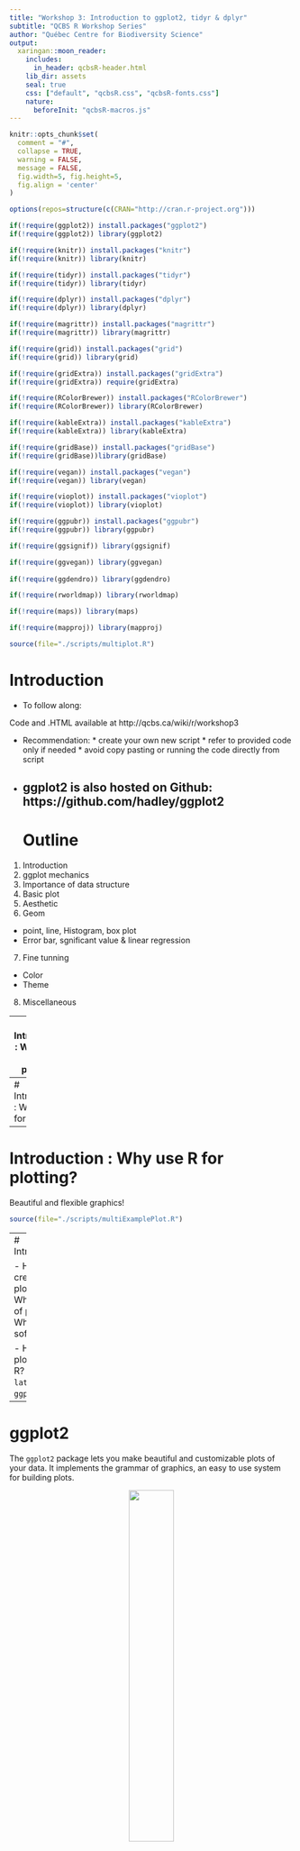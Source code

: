 ```yaml
---
title: "Workshop 3: Introduction to ggplot2, tidyr & dplyr"
subtitle: "QCBS R Workshop Series"
author: "Québec Centre for Biodiversity Science"
output:
  xaringan::moon_reader:
    includes:
      in_header: qcbsR-header.html
    lib_dir: assets
    seal: true
    css: ["default", "qcbsR.css", "qcbsR-fonts.css"]
    nature:
      beforeInit: "qcbsR-macros.js"
---
```


```r
knitr::opts_chunk$set(
  comment = "#",
  collapse = TRUE,
  warning = FALSE,
  message = FALSE,
  fig.width=5, fig.height=5,
  fig.align = 'center'
)
```

```r
options(repos=structure(c(CRAN="http://cran.r-project.org")))
```

```r
if(!require(ggplot2)) install.packages("ggplot2")
if(!require(ggplot2)) library(ggplot2)

if(!require(knitr)) install.packages("knitr")
if(!require(knitr)) library(knitr)

if(!require(tidyr)) install.packages("tidyr")
if(!require(tidyr)) library(tidyr)

if(!require(dplyr)) install.packages("dplyr")
if(!require(dplyr)) library(dplyr)

if(!require(magrittr)) install.packages("magrittr")
if(!require(magrittr)) library(magrittr)

if(!require(grid)) install.packages("grid")
if(!require(grid)) library(grid)

if(!require(gridExtra)) install.packages("gridExtra")
if(!require(gridExtra)) require(gridExtra)

if(!require(RColorBrewer)) install.packages("RColorBrewer")
if(!require(RColorBrewer)) library(RColorBrewer)

if(!require(kableExtra)) install.packages("kableExtra")
if(!require(kableExtra)) library(kableExtra)

if(!require(gridBase)) install.packages("gridBase")
if(!require(gridBase))library(gridBase)

if(!require(vegan)) install.packages("vegan")
if(!require(vegan)) library(vegan)

if(!require(vioplot)) install.packages("vioplot")
if(!require(vioplot)) library(vioplot)

if(!require(ggpubr)) install.packages("ggpubr")
if(!require(ggpubr)) library(ggpubr)

if(!require(ggsignif)) library(ggsignif)

if(!require(ggvegan)) library(ggvegan)
                              
if(!require(ggdendro)) library(ggdendro)

if(!require(rworldmap)) library(rworldmap)

if(!require(maps)) library(maps)

if(!require(mapproj)) library(mapproj)

source(file="./scripts/multiplot.R")
```

# Introduction

- To follow along:

Code and .HTML available at http://qcbs.ca/wiki/r/workshop3

- Recommendation:
      * create your own new script
      * refer to provided code only if needed
      * avoid copy pasting or running the code directly from script

- ggplot2 is also hosted on Github: https://github.com/hadley/ggplot2
---
# Outline
1. Introduction
2. ggplot mechanics
3. Importance of data structure
4. Basic plot
5. Aesthetic
6. Geom
  * point, line, Histogram, box plot
  * Error bar, sgnificant value & linear regression
7. Fine tunning
  * Color
  * Theme
8. Miscellaneous

---
# Introduction : Why use R for plotting?
<div style="text-align:center">
<img src="images/Divided_reproducible workflow.png" height=85% width=85%>
</div>
---
# Introduction : Why use R for plotting?
<div style="text-align:center">
<img src="images/Divided_reproducible workflow2.png" height=85% width=85%>
</div>

---
# Introduction : Why use R for plotting?
Beautiful and flexible graphics!

```r
source(file="./scripts/multiExamplePlot.R")
```
---
# Introduction

- Have you created plots?
      * What kind of plot?
      * Which software?

- Have you plotted in R?
      * `base` R, `lattice`?
      * `ggplot2`?

---

# ggplot2

The `ggplot2` package lets you make beautiful and customizable plots of your data. It implements the grammar of graphics, an easy to use system for building plots.

<div style="text-align:center">
<img src="images/ggplot2_logo.png" height=40% width=40%>
</div>

---

# Introduction

Required packages
```r
install.packages("ggplot2")
library(ggplot2)
```

---
# Grammar of Graphics (GG)

A graphic is made of different layers:
  * aesthetics (`aes`)
  * transformation
  * geometries (`geoms`)
  * axis (coordinate system)
  * scales

<img src="images/Layers_ggplot.png" height=100% width=100%>

---
```r
ggplot(data = iris,             # Data
       aes(x = Sepal.Length,    # Your X-value
           y = Sepal.Width,     # Your Y-value
           col = Species)) +    # Aesthetics
  geom_point() +                # Geometry
  geom_smooth(method = "lm") +  # Linear regression
  ggtitle("My fabulous graph")+ # Title
  theme(plot.title= element_text(color="red",         #|
                                 size=14,             #| Theme
                                 face="bold.italic")) #| 
```
```r
ggplot(data = iris,             # Data
       aes(x = Sepal.Length,    # Your X-value
           y = Sepal.Width,     # Your Y-value
           col = Species)) +    # Aesthtics
  geom_point() +                # Geometry
  geom_smooth(method = "lm") +  # Linear regression
  ggtitle("My fabulous graph")+  # Title
  theme(plot.title=
    element_text(color="red",
                 size=14,
                 face="bold.italic")) # Theme
```
---
# Importance in data structure

```r
head(iris[,c("Sepal.Length","Sepal.Width","Species")], n = 5)
```
`ggplot(data = iris, aes(`**x = Sepal.Length**`,` **y = Sepal.Width**`, `**col = Species**`))`
---
# Exploring your data
```r
betterPairs(iris)
```
<div style="text-align:center">
<img src="images/betterPairs.png" height=60% width=60%>
</div>

```r
panel.hist <- function(x, ...)
{
  usr <- par("usr"); on.exit(par(usr))
  par(usr = c(usr[1:2], 0, 1.5) )
  h <- hist(x, plot = FALSE)
  breaks <- h$breaks; nB <- length(breaks)
  y <- h$counts; y <- y/max(y)
  rect(breaks[-nB], 0, breaks[-1], y, col="blue4", ...)
}

panel.cor <- function(x, y, digits=2, prefix="", cex.cor)
{
  usr <- par("usr"); on.exit(par(usr))
  par(usr = c(0, 1, 0, 1))
  r <- abs(cor(x, y, method = "pearson")) # can be "spearman"
  txt <- format(c(r, 0.123456789), digits=digits)[1]
  txt <- paste(prefix, txt, sep="")
  if(missing(cex.cor)) cex <- 0.7/strwidth(txt)
  text(0.5, 0.5, txt, cex = cex * r)
}
betterPairs <- function(YourData, col = c("black")){
  return(pairs(YourData, 
               lower.panel=function(...) {
                 par(new=TRUE);
                 panel.smooth(col=col,
                              col.smooth = "gold",...)},
               diag.panel=panel.hist, 
               upper.panel=panel.cor))
}
```

---
# A simple Example with iris database

.small[

.pull-left[

**Inheritance from ggplot**
```r
ggplot(data = iris,             # Data
      aes(x = Sepal.Length,    # Your X-value
          y = Sepal.Width)) +  # Your Y-value
 geom_point()                  # Geometry      

```

**Storing ggplot in object**
```r

p <- ggplot(data = iris,
                   aes(x = Sepal.Length,
                       y = Sepal.Width))
q <- p + geom_point()
q   # Print your final plot

```
]

.pull-right[

**No inheritance from ggplot**
```r
ggplot() +
 geom_point(data = iris,
            aes(x = Sepal.Length,
                y = Sepal.Width))
```

**Adding layer from ggplot object**
```r
s <- ggplot()
s <- gplot.obj +
 geom_point(data = iris,
            aes(x = Sepal.Length,
                y = Sepal.Width))
s
```
]

]
---
# GGplot dynamics: base layer
```r
ggplot() + 
scale_x_continuous() +
scale_y_continuous() 
```

---
# GGplot dynamics: Data layer
```r
ggplot(data = iris, aes(x = Sepal.Length, y = Sepal.Width)) +
  xlab("x = Sepal Lenght") +
  ylab("y = Sepal Width")
```
---
# GGplot dynamics: Gemoetric Layer
```r
ggplot(data = iris, aes(x = Sepal.Length, y = Sepal.Width)) +
  xlab("x = Sepal Lenght") + ylab("y = Sepal Width") + 
  geom_point()
```
---
# Challenge #1 (5min)


  * Draw your 1rst (gg)plot:


 data | geom | x value | y value
:-------------:|:-------------:|:-------------:|:-------------:
iris|geom_point|Petal length|Petal width

---
# Solution Challenge 1#
```r
ggplot(data = iris, aes(x = Petal.Length, y = Petal.Width)) +
  geom_point()
```

---
# Saving plots in RStudio

<div style="text-align:center">
<img src="images/save_image.png" height=80% width=80%>
</div>

---
# Saving plots in code

ggsave() will write directly to your working directory all in one line of code and you can specify the name of the file and the dimensions of the plot:

```r
my1rstPlot <- ggplot(data = iris, aes(x = Petal.Length, y = Petal.Width)) + geom_point()
ggsave("my1rstPlot.pdf",
       my1rstPlot,
       height = 8.5,
       width = 11,
       units = "in")
```
Note that vector format (e.g., pdf, svg) are often preferable choice compared to raster format (jpeg, png, ...)

Other methods to save image
`?pdf`
`?jpeg`

---
# Aesthetic
  * Different aesthetic are available to help you distinguish different class, group & structure within your data:
  
```r
source(file="./scripts/4plot_aesthetic.R")
```
---

# Example of aesthetic: color
.small[
.pull-left[
```r
ggplot(data = iris, aes(x = Sepal.Length, 
                        y = Sepal.Width)) +
  geom_point()
#Without Color
```
```r
ggplot(data = iris, aes(x = Sepal.Length, 
                        y = Sepal.Width)) +
  geom_point() 
```
]
.pull-right[
```r
ggplot(data = iris, aes(x = Sepal.Length, 
                        y = Sepal.Width, 
                        color = Species)) +
  geom_point()
```
```r
ggplot(data = iris, aes(x = Sepal.Length, 
                        y = Sepal.Width, 
                        color = Species)) +
  geom_point() + theme(legend.position = 'bottom')
```
]
]
---

# Challenge #2

Produce a colourful plot from built in data such as the , Iris, CO2 or the msleep dataset

Data|x value|y value| Aesthetic
:-------------:|:-------------:|:-------------:|:-------------:
iris|Petal.Length|Petal.Width|Species
CO2|conc|uptake|Treatment & Type
msleep|log10(bodywt)|awake| vore & conservation

---
# Solution to challenge #2

Example using iris database

```r
data("iris")
iris.plot <- ggplot(data = iris, aes(x = Petal.Length, y = Petal.Width, color = Species)) + geom_point()
iris.plot
```
---
# Solution to challenge #2

Example using CO2 database

```r
data(CO2)
CO2.plot <- ggplot(data = CO2, aes(x = conc, y = uptake, colour = Treatment)) +
    geom_point()
CO2.plot
```
---
# Solution to challenge #2

Example using msleep database

```r
data("msleep")
msleep.plot <- ggplot(data = msleep, aes(x = log10(bodywt), y = awake, colour = vore, shape= conservation)) +
    geom_point()
msleep.plot
```

---

# Facet : Iris
```r
ggplot(data = iris, aes(x = Sepal.Length, y = Sepal.Width, 
                        color = Species)) +
  geom_point() + 
  facet_grid(~Species, scales = "free") 
```
---

# Facet : CO2
```r
CO2.plot.nofacet <- ggplot(data = CO2, aes(x = conc, y = uptake, colour = Treatment)) +
    geom_point() +
    xlab("CO2 Concentration (mL/L)") +
    ylab("CO2 Uptake (umol/m^2 sec)") +    
    ggtitle("Without Facet")
CO2.plot.facet <- CO2.plot + facet_grid(~ Type) + ggtitle("Facet")
multiplot(CO2.plot.nofacet, CO2.plot.facet)
```
---
# Fine Tunning : Colour
  * Colour: Manual_colour
.small[
```r
iris.plot <- ggplot(data = iris, aes(x = Sepal.Length, y = Sepal.Width, color = Species)) +
            geom_point()
iris.plot + scale_colour_manual(values = c("setosa" = "red", 
                                           "versicolor" = "darkgreen",
                                           "virginica"="blue"))
```  
]
.pull-left[
**Classic**
```r
iris.plot <- ggplot(data = iris, 
                    aes(x = Sepal.Length, 
                        y = Sepal.Width, 
                        color = Species)) +
            geom_point()
iris.plot
```  
]
.pull-right[
**Manual**
```r
iris.plot +
scale_colour_manual(values = c("setosa" = "red", 
                               "versicolor" = "darkgreen",
                               "virginica"="blue"))
```  
]
---
# Fine tuning - Gradient colours for quantitative variable
*quantitavie variable : Petal.Length*
```r
iris.plot.petal <- ggplot(data=iris, aes(..., color = Petal.Length))
``` 
.pull-left[
```r
iris.plot.petal <- ggplot(data = iris, 
                    aes(x = Sepal.Length, 
                        y = Sepal.Width, 
                        color = Petal.Length)) +
            geom_point()
iris.plot.petal
```  
]
.pull-right[
```r
iris.plot.petal <- ggplot(data = iris, 
                    aes(x = Sepal.Length, 
                        y = Sepal.Width, 
                        color = Petal.Length)) +
            geom_point()
iris.plot.petal + scale_color_gradient(low="blue", high="red")
```  
]
---
# Fine tuning - colours
  * Coulours theme
```r
install.packages("RColorBrewer")
require(RColorBrewer)
```

<div style="text-align:center">
<img src="images/Rcolour Brewers palette prez.png" height=100% width=100%>
</div>

---
# Fine tuning - colours
  * Coulours theme : RColorBrewer
```r
iris.plot + scale_color_brewer(palette = "Dark2")
```
.pull-left[
**Classic**
```r
iris.plot
```  
]
.pull-right[
**Dark2**
```r
iris.plot + scale_color_brewer(palette = "Dark2")
```  
]


---
# Fine Tunning : Colour
  * Blind color friendly : presentation purpose
```r
cbbPalette <- c("#000000", "#E69F00", "#56B4E9", "#009E73", 
                "#F0E442", "#0072B2", "#D55E00", "#CC79A7")
iris.plot + scale_color_manual(values=cbbPalette)
```

.pull-left[
**Classic**
```r
iris.plot
```  
]
.pull-right[
**Blind color friendly**
```r
cbbPalette <- c("#000000", "#E69F00", "#56B4E9", "#009E73", 
                "#F0E442", "#0072B2", "#D55E00", "#CC79A7")
iris.plot + scale_color_manual(values=cbbPalette)
```  
]

---
# Fine Tunning : Colour
  * black & white : grey scale for publication purpose
```r
iris.plot + scale_color_grey()
```
.pull-left[
**Defaut**
```r
iris.plot
```  
]
.pull-right[
**Grey scale**
```r
iris.plot + scale_color_grey()
```  
]

---

# Fine Tunning : Theme
  * Theme: classic for publication purpose
```r
iris.plot + scale_color_grey() + theme_classic()
```
.pull-left[
**Defaut**
```r
iris.plot+ scale_color_grey()
```  
]
.pull-right[
**Classic**
```r
iris.plot + scale_color_grey() + theme_classic()
```  
]

---
# Challenge #3
  * Voici un graphique issu d'une publication
    .alert[mettre le graphique de la publication]
  * Voici ce même graphique obtenu avec un code par défaut de ggplot2
    .alert[mettre le code et le graphique de base + penser à mettre *facilement* à disposition le jeux de données lié]
  * Votre challenge sera d'utiliser les fonctions présentées précédemment afin de recréer le graphique d'Origine
    .alert[mettre des pistes des différentes fonctions à utiliser: theme, color, ... ?]

---
# Résultat Challenge #3

---

#Geom : GGplot
<div style="text-align:center">
<img src="images/plots_in_various_contexts.png" height=85% width=85%>
</div>

---

#Base plot
<div style="text-align:center">
<img src="images/plots_in_various_contexts_baseplot.png" height=85% width=85%>
</div>

---

##Blank plot
.pull-left[
*GGplot2*
```r
gblank <- ggplot(mtcars, aes(wt, mpg))
```

```r
gblank <- ggplot(mtcars, aes(wt, mpg))
gblank <- gblank + theme(plot.subtitle = element_text(vjust = 1), 
                        plot.caption = element_text(vjust = 1)) +
  labs(title = "Blank plot")
gblank
```
]

.pull-right[
*Base Plot*
```r
plot(mpg~wt, data = mtcars, type = "n")
```
]

---

#Histogram

.pull-left[
*GGplot2*
```r
ggplot(diamonds, aes(carat)) + geom_histogram()
```
```r
ggplot(diamonds, aes(carat)) + geom_histogram(binwidth = .5) + labs(title = "Histogram")
```
]

.pull-right[
*Base Plot*
```r
hist(diamonds$carat)
```
]
---

#Barplot
.pull-left[
*GGplot2*
```r
ggplot(mpg, aes(class)) + geom_bar()
```
```r
ggplot(mpg, aes(class)) + geom_bar()+ labs(title = "Barplot")
```
]

.pull-right[
*Base Plot*
```r
barplot(table(mpg$class))
```
]

---
# Significant values
.pull-left[
*GGplot2*
```r
ggplot(mpg, aes(class)) + 
  geom_bar() + 
  geom_signif()
```
```r
ir.s=iris %>% 
  group_by(Species) %>% 
  summarise(mean.sp = mean(Sepal.Length))
#iris %>% 
#  group_by(Species) %>% 
#  summarise(pval = t.test(Sepal.Length, 
#                          var.equal = TRUE)$p.value)

dat <- data.frame(Group = c("S1", "S1", "S2", "S2"),
                  Sub   = c("A", "B", "A", "B"),
                  Value = c(3,5,7,8),
                  low = c(2.5,4.5,6,7.5),
                  high = c(3.5,5.5,7,8.5))  



gbar2 = ggplot(data = dat, aes(x = Group, y = Value,fill = Sub)) +
  geom_bar(#aes(fill = Sub), 
    stat="identity", 
    position="dodge", 
    width=.5) +
  geom_errorbar(aes(ymin=low, 
                    ymax=high),
                width = 0.1,
                position =  position_dodge(.5), colour="black") +
  labs(title = "Barplot") +
  scale_fill_manual(values = c("grey80", 
                               "grey20")) + 
  geom_signif(stat="identity",
              data=data.frame(x=c(0.875, 1.875),
                              xend=c(1.125, 2.125),
                              y=c(5.8, 8.8),
                              Sub=c("A","B"),
                              annotation=c("**", "NS")),
              aes(x=x,xend=xend, y=y, yend=y,
                  annotation=annotation)) +
  geom_signif(comparisons=list(c("S1", "S2")),
              annotations="***",
              y_position = 9.3,
              tip_length = 0,
              vjust=0.4)

gbar2
```
]

.pull-right[
*Base Plot*
Manual function
```r
barplot()
sign.bar() 
```

```r
df=data.frame(S1 = c(3,5), S2=c(7,8))
my.bp =barplot(as.matrix(df),
               beside = TRUE,
               xlab = "Group",
               ylab = "Value",
               main = "Barplot",
               ylim = c(0,12),
               legend = rownames(df),
               args.legend = list(x = "topright", 
                                  bty = "n", 
                                  inset=c(-0.07, 0))
               # args.legend=list(
               #   x=ncol(df)+4,
               #   y=min(colSums(df)),
               #   bty = "n"
               # )
)
sign.bar = function(pos,select.pair, y, offset = 0.2, label, mid = FALSE) {
  # create the y coordinate of the line
  y <- y
  # set an offset for tick lengths
  offset <- offset
  # draw first horizontal line
  if (!mid) {
    lines(pos[select.pair],c(y, y))
    # draw ticks
    lines(pos[c(select.pair[1],select.pair[1])],c(y, y-offset))
    lines(pos[c(select.pair[2],select.pair[2])],c(y, y-offset))
  } else {
    lines(x = c(c(pos[select.pair[1]-1]+
                    pos[select.pair[1]])/2,
                c(pos[select.pair[2]]+
                    pos[select.pair[2]+1])/2),
          c(y, y))
    # draw ticks
    lines(c(c(pos[select.pair[1]-1]+
                pos[select.pair[1]])/2,
            c(pos[select.pair[1]-1]+
                pos[select.pair[1]])/2),
          c(y, y-offset))
    lines(c(c(pos[select.pair[2]]+
                pos[select.pair[2]+1])/2,
            c(pos[select.pair[2]]+
                pos[select.pair[2]+1])/2),
          c(y, y-offset))
  }
  # draw asterics
  text(pos[select.pair[1]]+((pos[select.pair[2]]-pos[select.pair[1]])/2),y+offset*2,
       labels = label) 
}
sign.bar(my.bp, select.pair = c(1,2),y =6,label = "**")
sign.bar(my.bp, select.pair = c(3,4),y =8.8,label = "NS")
sign.bar(my.bp, select.pair = c(2,3),y =10,label = "***",mid = TRUE)
```
]
---

#Plot: linear reagression

.pull-left[
*GGplot2*
```r
ggplot(mpg, aes(displ, hwy)) + 
  geom_point() + 
  geom_smooth(method = lm)
```
```r
ggplot(mpg, aes(displ, hwy)) + geom_point() + geom_smooth(method = lm)+ labs(title = "Plot")
```
]

.pull-right[
*Base Plot*
```r
lm.out  <- lm(hwy~displ, data = mpg)
plot(hwy~displ, data = mpg)
abline(lm.out)

```
```r
lm.out  <- lm(hwy~displ, data = mpg)
newx <- seq(min(mpg$displ), max(mpg$displ), length.out=100)
preds <- predict(lm.out, newdata = data.frame(displ=newx), 
                 interval = 'confidence')
plot(hwy~displ, data = mpg, bg = "black", col = "black", pch =21)
polygon(c(rev(newx), newx), 
        c(rev(preds[ ,3]), preds[ ,2]), 
        col = 'grey80', border = NA)
abline(lm.out)
lines(newx, preds[ ,3], lty = 'dashed', col = 'red')
lines(newx, preds[ ,2], lty = 'dashed', col = 'red')
```
]
---

#Boxplot with significant value

.pull-left[
*GGplot2*
```r
ggplot(data = iris, aes(Species, Sepal.Length)) + 
  geom_boxplot()  
```
```r
ggplot(data = iris, aes(Species, Sepal.Length)) + 
  geom_boxplot()+ labs(title = "Boxplot")+  
  geom_signif(comparisons = list(c("versicolor", "virginica")), 
              map_signif_level=TRUE)
```
]

.pull-right[
*Base Plot*
```r
boxplot(iris$Sepal.Length ~ iris$Species)

```
```r
boxplot(iris$Sepal.Length ~ iris$Species) # For analysis of variance 
```

]

---
# Violin plot

.pull-left[
*GGplot2*
```r
ggplot(data = iris, aes(Species, 
                        Sepal.Length)) + 
  geom_violin()
```
```r
ggplot(data = iris, aes(Species, Sepal.Length)) + geom_violin()+ labs(title = "Violin plot")
```
]

.pull-right[
*Base Plot*
```r
vioplot(iris$Sepal.Length[iris$Species == "setosa"],
        iris$Sepal.Length[iris$Species == "versicolor"],
        iris$Sepal.Length[iris$Species == "virginica"],
        col = "lightblue")

```
```r
vioplot(iris$Sepal.Length[iris$Species == "setosa"],
        iris$Sepal.Length[iris$Species == "versicolor"],
        iris$Sepal.Length[iris$Species == "virginica"],
        col = "lightblue")
```

]

---

#Plot with errors bars

.pull-left[
*GGplot2*
```r
ggplot(df, aes(trt, resp, colour = group)) +
  geom_pointrange()+
  geom_errorbar() + 
```
```r
df <- data.frame(
  trt = factor(c(1, 1, 2, 2)),
  resp = c(1, 5, 3, 4),
  group = factor(c(1, 2, 1, 2)),
  upper = c(1.1, 5.3, 3.3, 4.2),
  lower = c(0.8, 4.6, 2.4, 3.6)
)

ggplot(df, aes(trt, resp, colour = group)) +
  geom_pointrange(aes(ymin = lower, ymax = upper))+
  geom_errorbar(aes(ymin = lower, ymax = upper), width = 0.2) + 
  labs(title = "Plot with error bars")
```
]

.pull-right[
*Base Plot*
```r
plot(y~x)
error.bar <- function(...)
error.bar(x,y)
```
```r
x = as.numeric(c(1,2))
y = c(2,3)
mean = mean(y)
plot(y~x,
     type = "p",
     pch =21,
     bg = "black",
     col = "black",
     ylim = c(0,4),
     xlim = c(0,3),
     xaxt="n",
     #main = "My graph",
     xlab = "Site Category",
     ylab = "Mean")
axis(side = 1, at = c(1,2), labels = levels(c("yo","man")), cex.lab =1, cex.axis =1)

error.bar <- function(x,
                      y,
                      epsilon = NULL, 
                      se = NULL, 
                      se.mul = 1,
                      col = "black") {
  x = as.numeric(x)
  if(is.null(se)){
    stderr <- function(x) sqrt(var(x,na.rm=TRUE)/length(na.omit(x)))
    se = se.mul*stderr(y)
  } else {se = se.mul*se}
  
  segments(x, y-se,x, y+se,col = col)
  if(is.null(epsilon)){
    epsilon = 0.02} else {epsilon = epsilon}
  segments(x-epsilon,y-se,x+epsilon,y-se,col = col)
  segments(x-epsilon,y+se,x+epsilon,y+se,col = col)
}
error.bar(x,y)
```

]


---

#Map

.pull-left[
*GGplot2*
```r
library(maps)
states_map <- map_data("state")
ggplot(crimes, aes(map_id = state)) +
  geom_map() + coord_map()
```
```r
crimes <- data.frame(state = tolower(rownames(USArrests)), USArrests)
crimesm <- reshape2::melt(crimes, id = 1)
library(maps)
states_map <- map_data("state")
ggplot(crimes, aes(map_id = state)) +
  geom_map(aes(fill = Murder), map = states_map) +
  expand_limits(x = states_map$long, y = states_map$lat) + coord_map()+ labs(title = "Map")
```
]

.pull-right[
*Base Plot*
```r
library(rworldmap)
library(mapproj)
newmap <- rworldmap::getMap(resolution = "high")
plot(newmap)
```
```r
library(rworldmap)
newmap <- rworldmap::getMap(resolution = "high")
plot(newmap, xlim = c(-92, -89)
     , ylim = c(-1.5, 0.5)
     , asp = 1
     , main = "Galapagos islands")
```

]


---

#Density Graph

.pull-left[
*GGplot2*
```r
ggplot(diamonds, aes(carat)) +
  geom_density() 
```
```r
ggplot(diamonds, aes(carat)) +geom_density()+ labs(title = "Density graph")
```
]

.pull-right[
*Base Plot*
```r
plot(density(c(-20, rep(0,98), 20)), 
     xlim = c(-4, 4))
```
```r
plot(density(c(-20, rep(0,98), 20)), xlim = c(-4, 4),
     main = "Density graph")
```

]

---

#Dendogram

.pull-left[
*GGplot2*
```r
ggdendrogram(hc)
```
```r
USArrests.short = USArrests[1:10,]
hc <- hclust(dist(USArrests.short), "ave")
ggdendrogram(hc, rotate = TRUE, theme_dendro = FALSE) + 
  labs(title = "Dendrogram")
```
]

.pull-right[
*Base Plot*
```r
plot(hc, hang = -1, main = "Dendrogram")
```
```r
plot(hc, hang = -1, main = "Dendrogram")
```

]

---

#Ordination : PCA

---
# Geom_point & Geom_line
  * .alert[put ggplot vs base plot]
  
```r
CO2.plot.facet.baline <- CO2.plot.facet + geom_line()
CO2.plot.facet.line <- CO2.plot.facet + geom_line(aes(group=Plant))
multiplot(CO2.plot.facet.baline, CO2.plot.facet.line)
```

---
# Final Challenge
  * Dataset : any (recommanded: use your dataset)
```r
data(msleep)
data(OrchardSprays)
```
  * geom : any
  * aes : any

---
# Solution to Final Challenge

```r
data(OrchardSprays)
box.plot <- ggplot(data = OrchardSprays, aes(x=treatment, y=decrease)) +
  geom_boxplot()
box.plot
```
---
# Miscellaneous
  * .alert[Put other Crazy R visualisation]
  * .alert[A time for a tour on r-graph-gallery.com]
  * .alert[Itroduce Dynamics representative]
  * .alert[May be let the choice to the current speaker to show its own tricks and/or own data visu]

---
# Miscellaneous : `qplot()` vs `ggplot()`

```r
qplot(data = iris,
      x = Sepal.Length,
      xlab = "Sepal Length (mm)",
      y = Sepal.Width,
      ylab = "Sepal Width (mm)",
      main = "Sepal dimensions")

ggplot(data = iris, aes(x = Sepal.Length, y = Sepal.Width)) +
  geom_point() +
  xlab("Sepal Length (mm)") +
  ylab("Sepal Width (mm)") +
  ggtitle("Sepal dimensions")
```
---
# Available elements

[Data Visualization with ggplot2 Cheat Sheet](https://www.rstudio.com/wp-content/uploads/2015/03/ggplot2-cheatsheet.pdf)

<div style="text-align:center">
<img src="images/available_geom.png" height=50% width=50%>
</div>

---
# Additional resources

`help(package = ggplot)`

http://ggplot2.tidyverse.org/reference/

<div>
  <img src="images/ggplot_book.jpg"/>
  <img src="images/grammar_of_graphics.jpg"/>
</div>